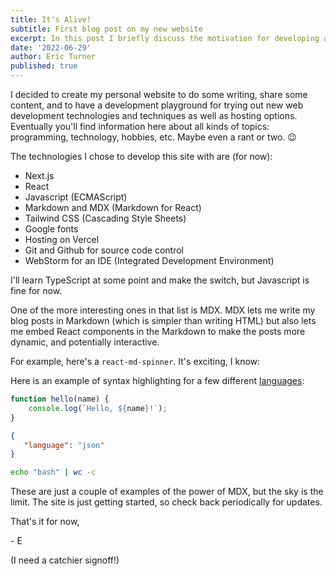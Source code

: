 ---
title: It's Alive!
subtitle: First blog post on my new website
excerpt: In this post I briefly discuss the motivation for developing a personal website, and the technology stack I'm using.
date: '2022-06-29'
author: Eric Turner
published: true
---

I decided to create my personal website to do some writing, share some content, and to have a
development playground for trying out new web development technologies and techniques as well as
hosting options. Eventually you'll find information here about all kinds of topics: programming,
technology, hobbies, etc. Maybe even a rant or two. 😉

The technologies I chose to develop this site with are (for now):

- Next.js
- React
- Javascript (ECMAScript)
- Markdown and MDX (Markdown for React)
- Tailwind CSS (Cascading Style Sheets)
- Google fonts
- Hosting on Vercel
- Git and Github for source code control
- WebStorm for an IDE (Integrated Development Environment)

I'll learn TypeScript at some point and make the switch, but Javascript is fine for now.

One of the more interesting ones in that list is MDX. MDX lets me write my blog posts in Markdown (which is simpler than writing HTML)
but also lets me embed React components in the Markdown to make the posts more dynamic, and potentially
interactive.

For example, here's a `react-md-spinner`. It's exciting, I know:

<MDSpinner />

Here is an example of syntax highlighting for a few different [languages](https://rdmd.readme.io/docs/code-blocks):

```jsx
function hello(name) {
    console.log(`Hello, ${name}!`);
}
```

```json
{
   "language": "json"
}
```

```bash
echo "bash" | wc -c
```

These are just a couple of examples of the power of MDX, but the sky is the limit. The
site is just getting started, so check back periodically for updates.

That's it for now,

\- E

(I need a catchier signoff!)
